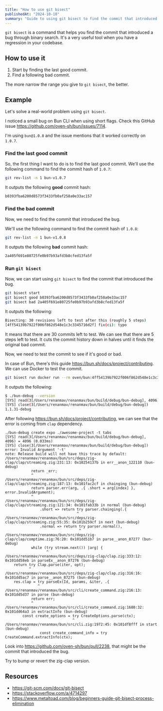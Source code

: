 ```yaml
---
title: "How to use git bisect"
publishedAt: "2024-10-18"
summary: "Guide to using git bisect to find the commit that introduced a bug"
---
```


`git bisect` is a command that helps you find the commit that introduced a bug through binary search. It's a very useful tool when you have a regression in your codebase.

## How to use it

1. Start by finding the last good commit.
2. Find a following bad commit.

The more narrow the range you give to `git bisect`, the better.

## Example

Let's solve a real-world problem using `git bisect`.

I noticed a small bug on Bun CLI when using short flags. Check this GitHub issue https://github.com/oven-sh/bun/issues/7114. 

I'm using `bun@1.0.8` and the issue mentions that it worked correctly on `1.0.7`.

### Find the last good commit

So, the first thing I want to do is to find the last good commit. We'll use the following command to find the commit hash of `1.0.7`:

```bash
git rev-list -n 1 bun-v1.0.7
```

It outputs the following **good** commit hash:

```bash
b0393fba6200d8573f3433fb0af258a0e33ac157
```

### Find the bad commit

Now, we need to find the commit that introduced the bug.

We'll use the following command to find the commit hash of `1.0.8`:

```bash
git rev-list -n 1 bun-v1.0.8
```

It outputs the following **bad** commit hash:

```bash
2a405f691e80725fe0b97b93afd3b8cfed13fa5f
```

### Run `git bisect`

Now, we can start using `git bisect` to find the commit that introduced the bug.

```bash
git bisect start
git bisect good b0393fba6200d8573f3433fb0af258a0e33ac157
git bisect bad 2a405f691e80725fe0b97b93afd3b8cfed13fa5f
```

It outputs the following:

```bash
Bisecting: 30 revisions left to test after this (roughly 5 steps)
[4ff54139b7922f006f862d548e1c3c3345716d2f] fix(ci): typo
```

It means that there are 30 commits left to test. We can see that there are 5 steps left to test.  It cuts the commit history down in halves until it finds the original bad commit.

Now, we need to test the commit to see if it's good or bad.

In case of Bun, there's this guide https://bun.sh/docs/project/contributing. We can use Docker to test the commit.

```bash
git bisect run docker run --rm oven/bun:4ff54139b7922f006f862d548e1c3c3345716d2f --version
```

It outputs the following:

```bash
$ ./bun-debug --version
[SYS] read(3[/Users/renanmav/renanmav/bun/build/debug/bun-debug], 4096) = 4096 (0.037ms)
[SYS] close(3[/Users/renanmav/renanmav/bun/build/debug/bun-debug])
1.1.31-debug
```

After following https://bun.sh/docs/project/contributing, we can see that the error is coming from `clap` dependency.

```
./bun-debug create expo ./awesome-project -t tabs
[SYS] read(3[/Users/renanmav/renanmav/bun/build/debug/bun-debug], 4096) = 4096 (0.033ms)
[SYS] close(3[/Users/renanmav/renanmav/bun/build/debug/bun-debug])
error: Invalid Argument '-t'
note: Release build will not have this trace by default:
/Users/renanmav/renanmav/bun/src/deps/zig-clap/clap/streaming.zig:231:13: 0x10254137b in err__anon_122110 (bun-debug)
            return _err;
            ^
/Users/renanmav/renanmav/bun/src/deps/zig-clap/clap/streaming.zig:187:13: 0x101fac2cf in chainging (bun-debug)
            return parser.err(arg, .{ .short = arg[index] }, error.InvalidArgument);
            ^
/Users/renanmav/renanmav/bun/src/deps/zig-clap/clap/streaming.zig:121:34: 0x101fab33b in normal (bun-debug)
                .short => return try parser.chainging(.{
                                 ^
/Users/renanmav/renanmav/bun/src/deps/zig-clap/clap/streaming.zig:55:35: 0x101b259cf in next (bun-debug)
                .normal => return try parser.normal(),
                                  ^
/Users/renanmav/renanmav/bun/src/deps/zig-clap/clap/comptime.zig:76:20: 0x101dd51b7 in parse__anon_87277 (bun-debug)
            while (try stream.next()) |arg| {
                   ^
/Users/renanmav/renanmav/bun/src/deps/zig-clap/clap.zig:333:12: 0x101dd58eb in parseEx__anon_87276 (bun-debug)
    return try Clap.parse(iter, opt);
           ^
/Users/renanmav/renanmav/bun/src/deps/zig-clap/clap.zig:316:16: 0x101dd5ac7 in parse__anon_87275 (bun-debug)
    res.clap = try parseEx(Id, params, &iter, .{
               ^
/Users/renanmav/renanmav/bun/src/cli/create_command.zig:216:13: 0x101dd5d37 in parse (bun-debug)
            return err;
            ^
/Users/renanmav/renanmav/bun/src/cli/create_command.zig:1680:32: 0x101dd64a3 in extractInfo (bun-debug)
        const create_options = try CreateOptions.parse(ctx);
                               ^
/Users/renanmav/renanmav/bun/src/cli.zig:1972:45: 0x101df8fff in start (bun-debug)
                const create_command_info = try CreateCommand.extractInfo(ctx);
```

Look into https://github.com/oven-sh/bun/pull/2238, that might be the commit that introduced the bug.

Try to bump or revert the zig-clap version.







## Resources

- https://git-scm.com/docs/git-bisect
- https://stackoverflow.com/a/4714297
- https://www.metaltoad.com/blog/beginners-guide-git-bisect-process-elimination

